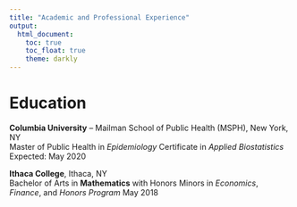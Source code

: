 ```yaml
---
title: "Academic and Professional Experience"
output: 
  html_document:
    toc: true
    toc_float: true
    theme: darkly
---
```


# Education
**Columbia University** – Mailman School of Public Health (MSPH), New York, NY                                                    
Master of Public Health in _Epidemiology_
Certificate in _Applied Biostatistics_
Expected: May 2020


**Ithaca College**, Ithaca, NY			           	
Bachelor of Arts in **Mathematics** with Honors	Minors in _Economics_, _Finance_, and _Honors Program_
May 2018
